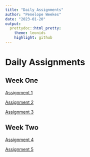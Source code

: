 ```yaml
---
title: "Daily Assignments"
author: "Penelope Weekes"
date: "2023-01-20"
output:
  prettydoc::html_pretty:
    theme: leonids
    highlight: github
---
```


# Daily Assignments
## Week One
[Assignment 1](assignment1.html)  

[Assignment 2](assignment2.html)

[Assignment 3](assignment3.html)

## Week Two
[Assignment 4](assignment4.html)

[Assignment 5](assignment5.html)
